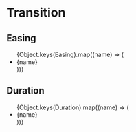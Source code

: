 
<Meta title="Styleguide/Transition" />

# Transition

## Easing

<ul>
  {Object.keys(Easing).map((name) => (
    <li key={name}>{name}</li>
  ))}
</ul>

## Duration

<ul>
  {Object.keys(Duration).map((name) => (
    <li key={name}>{name}</li>
  ))}
</ul>
